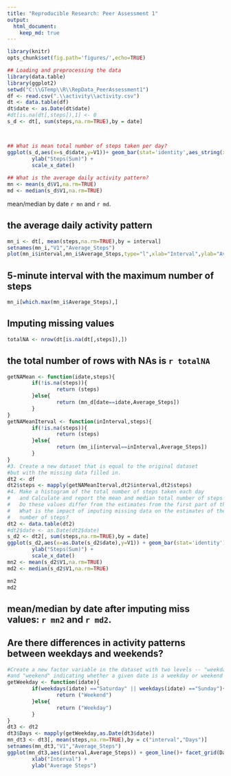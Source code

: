 ```yaml
---
title: "Reproducible Research: Peer Assessment 1"
output: 
  html_document:
    keep_md: true
---
```


```r
library(knitr)
opts_chunk$set(fig.path='figures/',echo=TRUE)
```
```r
## Loading and preprocessing the data
library(data.table)
library(ggplot2)
setwd("C:\\GTemp\\R\\RepData_PeerAssessment1")
df <- read.csv(".\\activity\\activity.csv")
dt <- data.table(df)
dt$date <- as.Date(dt$date)
#dt[is.na(dt[,steps]),1] <- 0 
s_d <- dt[, sum(steps,na.rm=TRUE),by = date]



## What is mean total number of steps taken per day?
ggplot(s_d,aes(x=s_d$date,y=V1))+ geom_bar(stat='identity',aes_string(x=NULL)) + xlab("Date") + 
        ylab("Steps(Sum)") +
        scale_x_date()
        
## What is the average daily activity pattern?
mn <- mean(s_d$V1,na.rm=TRUE)
md <- median(s_d$V1,na.rm=TRUE)
```

mean/median by date `r mn` and `r md`. 

## the average daily activity pattern
```r
mn_i <- dt[, mean(steps,na.rm=TRUE),by = interval]
setnames(mn_i,"V1","Average_Steps")
plot(mn_i$interval,mn_i$Average_Steps,type="l",xlab="Interval",ylab="Average Steps")
```

## 5-minute interval with the maximum number of steps
```r
mn_i[which.max(mn_i$Average_Steps),]
```


## Imputing missing values
```r
totalNA <- nrow(dt[is.na(dt[,steps]),])
```
## the total number of rows with NAs is `r totalNA`

```r
getNAMean <- function(idate,steps){
        if(!is.na(steps)){
                return (steps)
        }else{
                return (mn_d[date==idate,Average_Steps])        
        }        
}
getNAMeanIterval <- function(inInterval,steps){
        if(!is.na(steps)){
                return (steps)
        }else{
                return (mn_i[interval==inInterval,Average_Steps])        
        }        
}
#3. Create a new dataset that is equal to the original dataset 
#but with the missing data filled in.
dt2 <- df
dt2$steps <- mapply(getNAMeanIterval,dt2$interval,dt2$steps)
#4. Make a histogram of the total number of steps taken each day 
#   and Calculate and report the mean and median total number of steps taken per day. 
#   Do these values differ from the estimates from the first part of the assignment? 
#   What is the impact of imputing missing data on the estimates of the total daily 
#   number of steps?
dt2 <- data.table(dt2)
#dt2$date <- as.Date(dt2$date)
s_d2 <- dt2[, sum(steps,na.rm=TRUE),by = date]
ggplot(s_d2,aes(x=as.Date(s_d2$date),y=V1)) + geom_bar(stat='identity')+ xlab("Date") + 
        ylab("Steps(Sum)") +
        scale_x_date()
mn2 <- mean(s_d2$V1,na.rm=TRUE)
md2 <- median(s_d2$V1,na.rm=TRUE)

mn2
md2
```
## mean/median by date after imputing miss values:  `r mn2` and `r md2`. 

## Are there differences in activity patterns between weekdays and weekends?
```r
#Create a new factor variable in the dataset with two levels -- "weekday" 
#and "weekend" indicating whether a given date is a weekday or weekend day.
getWeekday <- function(idate){
        if(weekdays(idate) =="Saturday" || weekdays(idate) =="Sunday"){
                return ("Weekend")
        }else{
                return ("Weekday")
        }
}
dt3 <- dt2
dt3$Days <- mapply(getWeekday,as.Date(dt3$date))
mn_dt3 <- dt3[, mean(steps,na.rm=TRUE),by = c("interval","Days")]
setnames(mn_dt3,"V1","Average_Steps")
ggplot(mn_dt3,aes(interval,Average_Steps)) + geom_line()+ facet_grid(Days ~ .) +
        xlab("Interval") +
        ylab("Average Steps")

```
